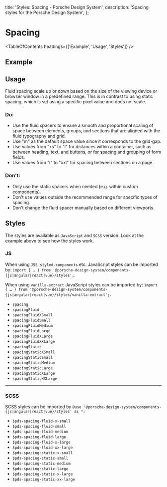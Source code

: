 
  title: 'Styles: Spacing - Porsche Design System',
  description: 'Spacing styles for the Porsche Design System',
};

# Spacing

<TableOfContents headings={['Example', 'Usage', 'Styles']} />

## Example

<ComponentExample
  codeSample={stylesSpacingExample}
  disableOpenInStackblitz={true}
  fixedBackgroundColor={themeLightBackgroundBase}
/>

## Usage

Fluid spacing scale up or down based on the size of the viewing device or browser window in a predefined range. This is
in contrast to using static spacing, which is set using a specific pixel value and does not scale.

### Do:

- Use the fluid spacers to ensure a smooth and proportional scaling of space between elements, groups, and sections that
  are aligned with the fluid typography and grid.
- Use "m" as the default space value since it corresponds to the grid-gap.
- Use values from "xs" to "l" for distances within a container, such as between heading, text, and buttons, or for
  spacing and grouping of form fields.
- Use values from "l" to "xxl" for spacing between sections on a page.

### Don't:

- Only use the static spacers when needed (e.g. within custom components).
- Don't use values outside the recommended range for specific types of spacing.
- Don't change the fluid spacer manually based on different viewports.

## Styles

The styles are available as `JavaScript` and `SCSS` version. Look at the example above to see how the styles work.

### JS

When using `JSS`, `styled-components` etc. JavaScript styles can be imported by:
`import { … } from '@porsche-design-system/components-{js|angular|react|vue}/styles';`.

When using `vanilla-extract` JavaScript styles can be imported by:
`import { … } from '@porsche-design-system/components-{js|angular|react|vue}/styles/vanilla-extract';`.

- `spacing`
- `spacingFluid`
- `spacingFluidXSmall`
- `spacingFluidSmall`
- `spacingFluidMedium`
- `spacingFluidLarge`
- `spacingFluidXLarge`
- `spacingFluidXXLarge`
- `spacingStatic`
- `spacingStaticXSmall`
- `spacingStaticSmall`
- `spacingStaticMedium`
- `spacingStaticLarge`
- `spacingStaticXLarge`
- `spacingStaticXXLarge`

---

### SCSS

SCSS styles can be imported by `@use '@porsche-design-system/components-{js|angular|react|vue}/styles' as *;`

- `$pds-spacing-fluid-x-small`
- `$pds-spacing-fluid-small`
- `$pds-spacing-fluid-medium`
- `$pds-spacing-fluid-large`
- `$pds-spacing-fluid-x-large`
- `$pds-spacing-fluid-xx-large`
- `$pds-spacing-static-x-small`
- `$pds-spacing-static-small`
- `$pds-spacing-static-medium`
- `$pds-spacing-static-large`
- `$pds-spacing-static-x-large`
- `$pds-spacing-static-xx-large`
